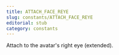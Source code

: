 ```yaml
---
title: ATTACH_FACE_REYE
slug: constants/ATTACH_FACE_REYE
editorial: stub
category: constants
---
```


<LSLConstant
	name="ATTACH_FACE_REYE"
	type="integer"
	value="51"
/>

Attach to the avatar's right eye (extended).
